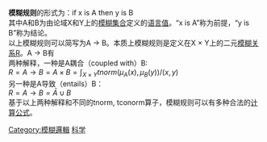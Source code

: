 {{Unreferenced |time=2009-05-28T16:25:49+00:00 }}
'''模糊规则'''的形式为：if x is A then y is B<br>
其中A和B为由论域X和Y上的[[模糊集合|模糊集合]]定义的[[语言值|语言值]]。“x is A”称为前提，“y is B”称为结论。<br>

以上模糊规则可以简写为A → B。本质上模糊规则是定义在X × Y上的二元[[模糊关系|模糊关系]]R。A → B有<br>
两种解释，一种是A耦合（coupled with）B:<br>
<math>R=A \rightarrow B = A \times B = \int_{X \times Y}^{}tnorm(\mu_A (x), \mu_B (y))/(x,y)</math> <br>
另一种是A导致（entails）B：<br>
<math>R=A \rightarrow B = \bar{A} \cup B</math> <br>
基于以上两种解释和不同的tnorm, tconorm算子，模糊规则可以有多种合法的[[计算|计算]][[公式|公式]]。

[[Category:模糊邏輯|Category:模糊邏輯]]
[[Category:规则|科学]]
{{stub}}